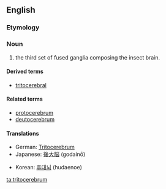 ==English==

===Etymology===
{{prefix|trito|t1=third|cerebrum}}

===Noun===
{{en-noun|tritocerebra}}<!-- "tritocerebrums" appears to appear only in the construction "proto-, deuto- and tritocerebrums," in which case it is not "tritocerebrum" but "cerebrum" which is being counted. -->

# {{entomology}} the third set of fused ganglia composing the insect brain.

====Derived terms====
* [[tritocerebral]]

====Related terms====
* [[protocerebrum]]
* [[deutocerebrum]]

====Translations====
{{trans-top|part of insect brain}}
* German: [[Tritocerebrum]] {{n}}
* Japanese: [[後大脳]] (godainō)
{{trans-mid}}
* Korean: [[후대뇌]] (hudaenoe)
{{trans-bottom}}

[[ta:tritocerebrum]]